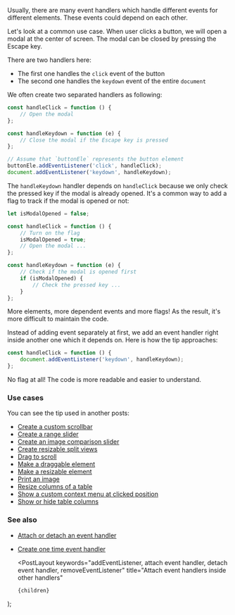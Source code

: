
Usually, there are many event handlers which handle different events for different elements. These events could depend on each other.

Let's look at a common use case. When user clicks a button, we will open a modal at the center of screen. The modal can be closed by pressing the Escape key.

There are two handlers here:

-   The first one handles the `click` event of the button
-   The second one handles the `keydown` event of the entire `document`

We often create two separated handlers as following:

```js
const handleClick = function () {
    // Open the modal
};

const handleKeydown = function (e) {
    // Close the modal if the Escape key is pressed
};

// Assume that `buttonEle` represents the button element
buttonEle.addEventListener('click', handleClick);
document.addEventListener('keydown', handleKeydown);
```

The `handleKeydown` handler depends on `handleClick` because we only check the pressed key if the modal is already opened.
It's a common way to add a flag to track if the modal is opened or not:

```js
let isModalOpened = false;

const handleClick = function () {
    // Turn on the flag
    isModalOpened = true;
    // Open the modal ...
};

const handleKeydown = function (e) {
    // Check if the modal is opened first
    if (isModalOpened) {
        // Check the pressed key ...
    }
};
```

More elements, more dependent events and more flags! As the result, it's more difficult to maintain the code.

Instead of adding event separately at first, we add an event handler right inside another one which it depends on.
Here is how the tip approaches:

```js
const handleClick = function () {
    document.addEventListener('keydown', handleKeydown);
};
```

No flag at all! The code is more readable and easier to understand.

### Use cases

You can see the tip used in another posts:

-   [Create a custom scrollbar](/create-a-custom-scrollbar)
-   [Create a range slider](/create-a-range-slider)
-   [Create an image comparison slider](/create-an-image-comparison-slider)
-   [Create resizable split views](/create-resizable-split-views)
-   [Drag to scroll](/drag-to-scroll)
-   [Make a draggable element](/make-a-draggable-element)
-   [Make a resizable element](/make-a-resizable-element)
-   [Print an image](/print-an-image)
-   [Resize columns of a table](/resize-columns-of-a-table)
-   [Show a custom context menu at clicked position](/show-a-custom-context-menu-at-clicked-position)
-   [Show or hide table columns](/show-or-hide-table-columns)

### See also

-   [Attach or detach an event handler](/attach-or-detach-an-event-handler)
-   [Create one time event handler](/create-one-time-event-handler)

    <PostLayout
        keywords="addEventListener, attach event handler, detach event handler, removeEventListener"
        title="Attach event handlers inside other handlers"
    >
        {children}
    </PostLayout>
);
